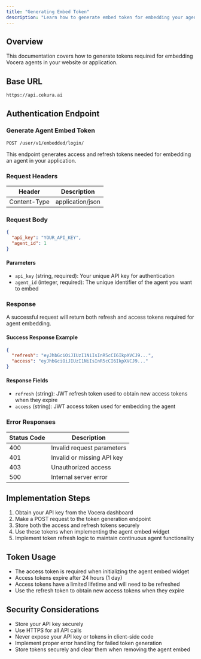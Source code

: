 ---
title: "Generating Embed Token"
description: "Learn how to generate embed token for embedding your agent's result in your website"
---

## Overview

This documentation covers how to generate tokens required for embedding Vocera agents in your website or application.

## Base URL

```
https://api.cekura.ai
```

## Authentication Endpoint

### Generate Agent Embed Token

```
POST /user/v1/embedded/login/
```

This endpoint generates access and refresh tokens needed for embedding an agent in your application.

### Request Headers

| Header       | Description      |
| ------------ | ---------------- |
| Content-Type | application/json |

### Request Body

```json
{
  "api_key": "YOUR_API_KEY",
  "agent_id": 1
}
```

#### Parameters

- `api_key` (string, required): Your unique API key for authentication
- `agent_id` (integer, required): The unique identifier of the agent you want to embed

### Response

A successful request will return both refresh and access tokens required for agent embedding.

#### Success Response Example

```json
{
  "refresh": "eyJhbGciOiJIUzI1NiIsInR5cCI6IkpXVCJ9...",
  "access": "eyJhbGciOiJIUzI1NiIsInR5cCI6IkpXVCJ9..."
}
```

#### Response Fields

- `refresh` (string): JWT refresh token used to obtain new access tokens when they expire
- `access` (string): JWT access token used for embedding the agent

### Error Responses

| Status Code | Description                |
| ----------- | -------------------------- |
| 400         | Invalid request parameters |
| 401         | Invalid or missing API key |
| 403         | Unauthorized access        |
| 500         | Internal server error      |

## Implementation Steps

1. Obtain your API key from the Vocera dashboard
2. Make a POST request to the token generation endpoint
3. Store both the access and refresh tokens securely
4. Use these tokens when implementing the agent embed widget
5. Implement token refresh logic to maintain continuous agent functionality

## Token Usage

- The access token is required when initializing the agent embed widget
- Access tokens expire after 24 hours (1 day)
- Access tokens have a limited lifetime and will need to be refreshed
- Use the refresh token to obtain new access tokens when they expire

## Security Considerations

- Store your API key securely
- Use HTTPS for all API calls
- Never expose your API key or tokens in client-side code
- Implement proper error handling for failed token generation
- Store tokens securely and clear them when removing the agent embed
